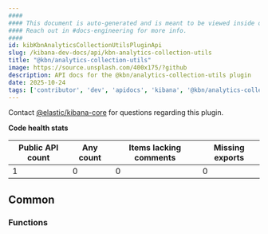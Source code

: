 ```yaml
---
####
#### This document is auto-generated and is meant to be viewed inside our experimental, new docs system.
#### Reach out in #docs-engineering for more info.
####
id: kibKbnAnalyticsCollectionUtilsPluginApi
slug: /kibana-dev-docs/api/kbn-analytics-collection-utils
title: "@kbn/analytics-collection-utils"
image: https://source.unsplash.com/400x175/?github
description: API docs for the @kbn/analytics-collection-utils plugin
date: 2025-10-24
tags: ['contributor', 'dev', 'apidocs', 'kibana', '@kbn/analytics-collection-utils']
---
```




Contact [@elastic/kibana-core](https://github.com/orgs/elastic/teams/kibana-core) for questions regarding this plugin.

**Code health stats**

| Public API count  | Any count | Items lacking comments | Missing exports |
|-------------------|-----------|------------------------|-----------------|
| 1 | 0 | 0 | 0 |

## Common

### Functions
<DocDefinitionList data={kbnAnalyticsCollectionUtilsObj.common.functions}/>

